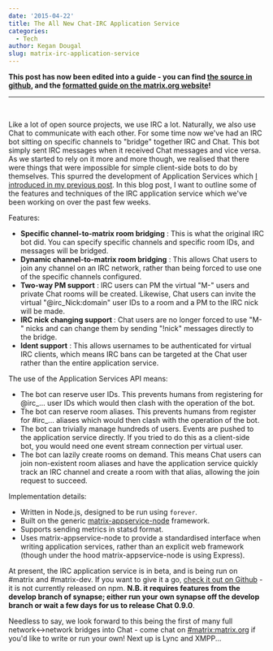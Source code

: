 ```yaml
---
date: '2015-04-22'
title: The All New Chat-IRC Application Service
categories:
  - Tech
author: Kegan Dougal
slug: matrix-irc-application-service
---
```


<strong>This post has now been edited into a guide - you can find <a href="https://github.com/matrix-org/matrix-doc/blob/master/supporting-docs/guides/2015-08-21-application_services.md">the source in github</a>, and the <a href="http://matrix.org/docs/guides/application_services.html">formatted guide on the matrix.org website</a>!</strong>

<hr />

&nbsp;

Like a lot of open source projects, we use IRC a lot. Naturally, we also use Chat to communicate with each other. For some time now we've had an IRC bot sitting on specific channels to "bridge" together IRC and Chat. This bot simply sent IRC messages when it received Chat messages and vice versa. As we started to rely on it more and more though, we realised that there were things that were impossible for simple client-side bots to do by themselves. This spurred the development of Application Services which <a href="/blog/2015/03/02/introduction-to-application-services/">I introduced in my previous post</a>. In this blog post, I want to outline some of the features and techniques of the IRC application service which we've been working on over the past few weeks.

Features:
<ul>
	<li><strong>Specific channel-to-matrix room bridging</strong> : This is what the original IRC bot did. You can specify specific channels and specific room IDs, and messages will be bridged.</li>
	<li><strong>Dynamic channel-to-matrix room bridging</strong> : This allows Chat users to join any channel on an IRC network, rather than being forced to use one of the specific channels configured.</li>
	<li><strong>Two-way PM support</strong> : IRC users can PM the virtual "M-" users and private Chat rooms will be created. Likewise, Chat users can invite the virtual "@irc_Nick:domain" user IDs to a room and a PM to the IRC nick will be made.</li>
	<li><strong>IRC nick changing support </strong>: Chat users are no longer forced to use "M-" nicks and can change them by sending "!nick" messages directly to the bridge.</li>
	<li><strong>Ident support</strong> : This allows usernames to be authenticated for virtual IRC clients, which means IRC bans can be targeted at the Chat user rather than the entire application service.</li>
</ul>
The use of the Application Services API means:
<ul>
	<li>The bot can reserve user IDs. This prevents humans from registering for @irc_... user IDs which would then clash with the operation of the bot.</li>
	<li>The bot can reserve room aliases. This prevents humans from register for #irc_... aliases which would then clash with the operation of the bot.</li>
	<li>The bot can trivially manage hundreds of users. Events are pushed to the application service directly. If you tried to do this as a client-side bot, you would need one event stream connection per virtual user.</li>
	<li>The bot can lazily create rooms on demand. This means Chat users can join non-existent room aliases and have the application service quickly track an IRC channel and create a room with that alias, allowing the join request to succeed.</li>
</ul>
Implementation details:
<ul>
	<li>Written in Node.js, designed to be run using <code>forever</code>.</li>
        <li>Built on the generic <a href="http://github.com/matrix-org/matrix-appservice-node">matrix-appservice-node</a> framework.</li>
	<li>Supports sending metrics in statsd format.</li>
	<li>Uses matrix-appservice-node to provide a standardised interface when writing application services, rather than an explicit web framework (though under the hood matrix-appservice-node is using Express).</li>
</ul>
At present, the IRC application service is in beta, and is being run on #matrix and #matrix-dev. If you want to give it a go, <a title="Chat-IRC Application Service" href="https://github.com/matrix-org/matrix-appservice-irc">check it out on Github</a> - it is not currently released on npm. <b>N.B. it requires features from the develop branch of synapse; either run your own synapse off the develop branch or wait a few days for us to release Chat 0.9.0</b>.

Needless to say, we look forward to this being the first of many full network<->network bridges into Chat - come chat on <a href="/beta/#/room/#matrix:matrix.org">#matrix:matrix.org</a> if you'd like to write or run your own!  Next up is Lync and XMPP...